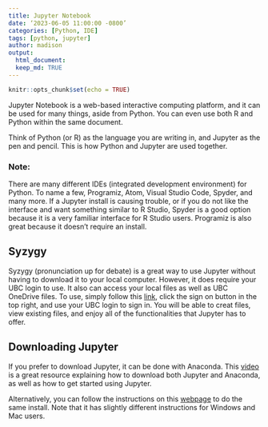 ```yaml
---
title: Jupyter Notebook
date: ‘2023-06-05 11:00:00 -0800’
categories: [Python, IDE]
tags: [python, jupyter]
author: madison
output: 
  html_document:
  keep_md: TRUE
---
```



```r
knitr::opts_chunk$set(echo = TRUE)
```

Jupyter Notebook is a web-based interactive computing platform, and it can be used for many things, aside from Python. You can even use both R and Python within the same document.

Think of Python (or R) as the language you are writing in, and Jupyter as the pen and pencil. This is how Python and Jupyter are used together.

### Note:

There are many different IDEs (integrated development environment) for Python. To name a few, Programiz, Atom, Visual Studio Code, Spyder, and many more. If a Jupyter install is causing trouble, or if you do not like the interface and want something similar to R Studio, Spyder is a good option because it is a very familiar interface for R Studio users. Programiz is also great because it doesn't require an install.

## Syzygy

Syzygy (pronunciation up for debate) is a great way to use Jupyter without having to download it to your local computer. However, it does require your UBC login to use. It also can access your local files as well as UBC OneDrive files. To use, simply follow this [link](https://ubc.syzygy.ca/), click the sign on button in the top right, and use your UBC login to sign in. You will be able to creat files, view existing files, and enjoy all of the functionalities that Jupyter has to offer.

## Downloading Jupyter

If you prefer to download Jupyter, it can be done with Anaconda. This [video](https://www.youtube.com/watch?v=WUeBzT43JyY) is a great resource explaining how to download both Jupyter and Anaconda, as well as how to get started using Jupyter.

Alternatively, you can follow the instructions on this [webpage](https://www.codecademy.com/article/setting-up-jupyter-notebook) to do the same install. Note that it has slightly different instructions for Windows and Mac users.